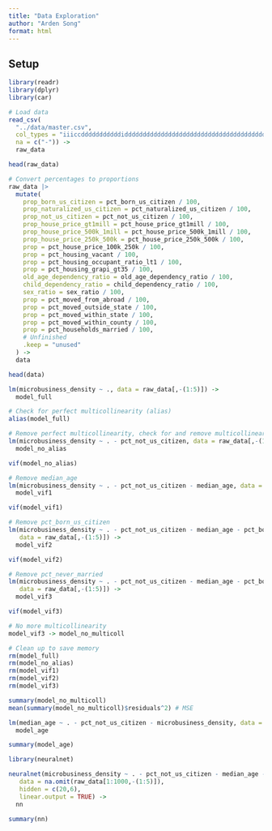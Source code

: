 ```yaml
---
title: "Data Exploration"
author: "Arden Song"
format: html
---
```


## Setup

```r
library(readr)
library(dplyr)
library(car)
```


```r
# Load data
read_csv(
  "../data/master.csv", 
  col_types = "iiiccdddddddddddiddddddddddddddddddddddddddddddddddddddddd",
  na = c("-")) ->
  raw_data

head(raw_data)
```

```r
# Convert percentages to proportions
raw_data |>
  mutate(
    prop_born_us_citizen = pct_born_us_citizen / 100,
    prop_naturalized_us_citizen = pct_naturalized_us_citizen / 100,
    prop_not_us_citizen = pct_not_us_citizen / 100,
    prop_house_price_gt1mill = pct_house_price_gt1mill / 100,
    prop_house_price_500k_1mill = pct_house_price_500k_1mill / 100,
    prop_house_price_250k_500k = pct_house_price_250k_500k / 100, 
    prop = pct_house_price_100k_250k / 100, 
    prop = pct_housing_vacant / 100, 
    prop = pct_housing_occupant_ratio_lt1 / 100, 
    prop = pct_housing_grapi_gt35 / 100,
    old_age_dependency_ratio = old_age_dependency_ratio / 100,
    child_dependency_ratio = child_dependency_ratio / 100,
    sex_ratio = sex_ratio / 100,
    prop = pct_moved_from_abroad / 100,
    prop = pct_moved_outside_state / 100,
    prop = pct_moved_within_state / 100,
    prop = pct_moved_within_county / 100,
    prop = pct_households_married / 100,
    # Unfinished
    .keep = "unused"
  ) ->
  data

head(data)
```

```r
lm(microbusiness_density ~ ., data = raw_data[,-(1:5)]) ->
  model_full
```

```r
# Check for perfect multicollinearity (alias)
alias(model_full)
```

```r
# Remove perfect multicollinearity, check for and remove multicollinearity
lm(microbusiness_density ~ . - pct_not_us_citizen, data = raw_data[,-(1:5)]) ->
  model_no_alias

vif(model_no_alias)
```

```r
# Remove median_age
lm(microbusiness_density ~ . - pct_not_us_citizen - median_age, data = raw_data[,-(1:5)]) ->
  model_vif1

vif(model_vif1)
```

```r
# Remove pct_born_us_citizen
lm(microbusiness_density ~ . - pct_not_us_citizen - median_age - pct_born_us_citizen, 
   data = raw_data[,-(1:5)]) ->
  model_vif2

vif(model_vif2)
```

```r
# Remove pct_never_married
lm(microbusiness_density ~ . - pct_not_us_citizen - median_age - pct_born_us_citizen - pct_never_married, 
   data = raw_data[,-(1:5)]) ->
  model_vif3

vif(model_vif3)
```

```r
# No more multicollinearity
model_vif3 -> model_no_multicoll

# Clean up to save memory
rm(model_full)
rm(model_no_alias)
rm(model_vif1)
rm(model_vif2)
rm(model_vif3)
```

```r
summary(model_no_multicoll)
mean(summary(model_no_multicoll)$residuals^2) # MSE
```

```r
lm(median_age ~ . - pct_not_us_citizen - microbusiness_density, data = raw_data[,-(1:5)]) ->
  model_age

summary(model_age)
```

```r
library(neuralnet)

neuralnet(microbusiness_density ~ . - pct_not_us_citizen - median_age - pct_born_us_citizen - pct_never_married, 
   data = na.omit(raw_data[1:1000,-(1:5)]),
   hidden = c(20,6),
   linear.output = TRUE) ->
  nn

summary(nn)
```
```r

```

